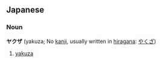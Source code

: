 ==Japanese==
===Noun===
'''ヤクザ''' (yakuza; No [[kanji]], usually written in [[hiragana]]: [[やくざ]])

# [[yakuza]]